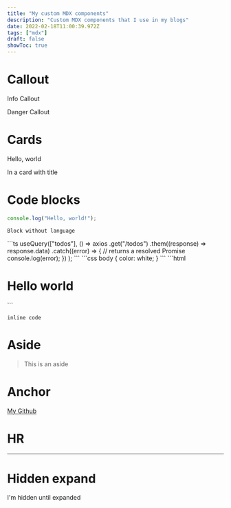```yaml
---
title: "My custom MDX components"
description: "Custom MDX components that I use in my blogs"
date: 2022-02-18T11:00:39.972Z
tags: ["mdx"]
draft: false
showToc: true
---
```


# Callout

<Callout type="info">

Info Callout

</Callout>

<Callout type="danger">

Danger Callout

</Callout>

# Cards

<BasicCard>

Hello, world

</BasicCard>

<CardWithTitle title="Some Custom title">

In a card with title

</CardWithTitle>

# Code blocks

```js
console.log("Hello, world!");
```

```
Block without language
```

<CustomCode filename="wrong-catch.ts">
```ts
useQuery(["todos"], () =>
  axios
    .get("/todos")
    .them((response) => response.data)
    .catch((error) => {
      // returns a resolved Promise
      console.log(error);
    })
);
```
</CustomCode>

<CustomCode filename="something.css">
```css
body {
  color: white;
}
```
</CustomCode>

<CustomCode filename="something-else.html">
```html
<h1>Hello world</h1>
```
</CustomCode>

`inline code`

# Aside

> This is an aside

# Anchor

[My Github](https://github.com/aayushmau5)

# HR

---

# Hidden expand

<HiddenExpand summary="Summary">

I'm hidden until expanded

</HiddenExpand>
